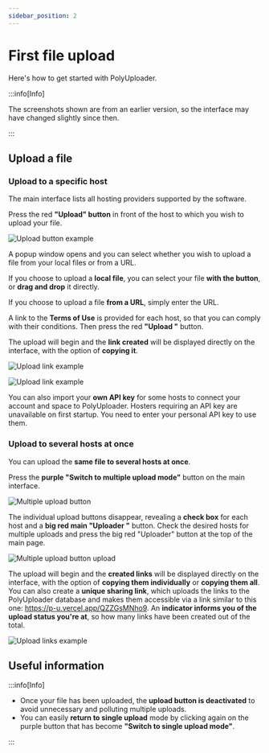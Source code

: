 ```yaml
---
sidebar_position: 2
---
```


# First file upload

<head>
  <meta property="og:image" content="https://p-u.vercel.app/assets/meta_visual.png" />
  <meta name="og:url" content="https://polyuploader.vercel.app/installation-and-user-guide/first-file-upload" />
  <meta name="twitter:card" content="summary_large_image" />
  <meta name="twitter:image" content="https://p-u.vercel.app/assets/meta_visual.png" />
  <meta name="og:description" content="First file upload - PolyUploader. Upload your files remotely to different hosting sites." />
  <meta name="theme-color" content="#4f46e5" />
</head>

Here's how to get started with PolyUploader.

:::info[Info]

The screenshots shown are from an earlier version, so the interface may have changed slightly since then.

:::

## Upload a file

### Upload to a specific host

The main interface lists all hosting providers supported by the software. 

Press the red **"Upload" button** in front of the host to which you wish to upload your file.

![Upload button example](/img/first-file-upload/upload_button_example.png)

A popup window opens and you can select whether you wish to upload a file from your local files or from a URL.

If you choose to upload a **local file**, you can select your file **with the button**, or **drag and drop** it directly. 

If you choose to upload a file **from a URL**, simply enter the URL.

A link to the **Terms of Use** is provided for each host, so that you can comply with their conditions. Then press the red **"Upload "** button. 

The upload will begin and the **link created** will be displayed directly on the interface, with the option of **copying it**.

![Upload link example](/img/first-file-upload/upload_link_example.png)

![Upload link example](/img/first-file-upload/upload_link_example_from_url.png)

You can also import your **own API key** for some hosts to connect your account and space to PolyUploader. Hosters requiring an API key are unavailable on first startup. You need to enter your personal API key to use them.

### Upload to several hosts at once

You can upload the **same file to several hosts at once**.

Press the **purple "Switch to multiple upload mode"** button on the main interface.

![Multiple upload button](/img/first-file-upload/multiple_upload_button.png)

The individual upload buttons disappear, revealing a **check box** for each host and a **big red main "Uploader "** button. Check the desired hosts for multiple uploads and press the big red "Uploader" button at the top of the main page.

![Multiple upload button upload](/img/first-file-upload/multiple_upload_button_upload.png)

The upload will begin and the **created links** will be displayed directly on the interface, with the option of **copying them individually** or **copying them all**. You can also create a **unique sharing link**, which uploads the links to the PolyUploader database and makes them accessible via a link similar to this one: https://p-u.vercel.app/QZZGsMNho9. An **indicator informs you of the upload status you're at**, so how many links have been created out of the total.

![Upload links example](/img/first-file-upload/upload_links_example.png)



## Useful information

:::info[Info]

- Once your file has been uploaded, the **upload button is deactivated** to avoid unnecessary and polluting multiple uploads.
- You can easily **return to single upload** mode by clicking again on the purple button that has become **"Switch to single upload mode"**.

:::